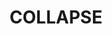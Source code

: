 ---
title: "COLLAPSE"
client: "Southbank Centre"
subtitle: ""
description: "COLLAPSE is the finale of an exciting collaboration between ScanLAB Projects, dance company New Movement Collective"
background: 'hero.jpg'
tags: ['installation', 'artwork']
---